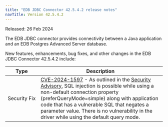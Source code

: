 ```yaml
---
title: "EDB JDBC Connector 42.5.4.2 release notes"
navTitle: Version 42.5.4.2
---
```


Released: 26 Feb 2024

The EDB JDBC connector provides connectivity between a Java application and an EDB Postgres Advanced Server database.

New features, enhancements, bug fixes, and other changes in the EDB JDBC Connector 42.5.4.2 include:

|      Type      |                                                                                   Description                                                                                    |
| -------------- | -------------------------------------------------------------------------------------------------------------------------------------------------------------------------------- |
| Security&nbsp;Fix   | [CVE-2024-1597](https://www.cve.org/CVERecord?id=CVE-2024-1597) - As outlined in the [Security Advisory](https://github.com/pgjdbc/pgjdbc/security/notifications/advisories/GHSA-24rp-q3w6-vc56), SQL injection is possible while using a non-default connection property (preferQueryMode=simple) along with application code that has a vulnerable SQL that negates a parameter value. There is no vulnerability in the driver while using the default query mode. |


 







